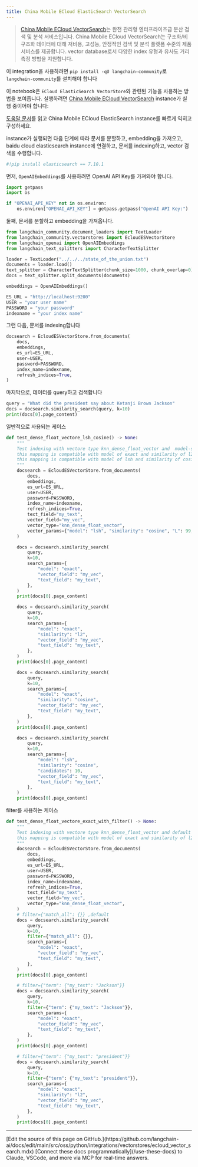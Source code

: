 ```yaml
---
title: China Mobile ECloud ElasticSearch VectorSearch
---
```


>[China Mobile ECloud VectorSearch](https://ecloud.10086.cn/portal/product/elasticsearch)는 완전 관리형 엔터프라이즈급 분산 검색 및 분석 서비스입니다. China Mobile ECloud VectorSearch는 구조화/비구조화 데이터에 대해 저비용, 고성능, 안정적인 검색 및 분석 플랫폼 수준의 제품 서비스를 제공합니다. vector database로서 다양한 index 유형과 유사도 거리 측정 방법을 지원합니다.

이 integration을 사용하려면 `pip install -qU langchain-community`로 `langchain-community`를 설치해야 합니다

이 notebook은 `ECloud ElasticSearch VectorStore`와 관련된 기능을 사용하는 방법을 보여줍니다.
실행하려면 [China Mobile ECloud VectorSearch](https://ecloud.10086.cn/portal/product/elasticsearch) instance가 실행 중이어야 합니다:

[도움말 문서](https://ecloud.10086.cn/op-help-center/doc/category/1094)를 읽고 China Mobile ECloud ElasticSearch instance를 빠르게 익히고 구성하세요.

instance가 실행되면 다음 단계에 따라 문서를 분할하고, embedding을 가져오고, baidu cloud elasticsearch instance에 연결하고, 문서를 indexing하고, vector 검색을 수행합니다.

```python
#!pip install elasticsearch == 7.10.1
```

먼저, `OpenAIEmbeddings`를 사용하려면 OpenAI API Key를 가져와야 합니다.

```python
import getpass
import os

if "OPENAI_API_KEY" not in os.environ:
    os.environ["OPENAI_API_KEY"] = getpass.getpass("OpenAI API Key:")
```

둘째, 문서를 분할하고 embedding을 가져옵니다.

```python
from langchain_community.document_loaders import TextLoader
from langchain_community.vectorstores import EcloudESVectorStore
from langchain_openai import OpenAIEmbeddings
from langchain_text_splitters import CharacterTextSplitter
```

```python
loader = TextLoader("../../../state_of_the_union.txt")
documents = loader.load()
text_splitter = CharacterTextSplitter(chunk_size=1000, chunk_overlap=0)
docs = text_splitter.split_documents(documents)

embeddings = OpenAIEmbeddings()

ES_URL = "http://localhost:9200"
USER = "your user name"
PASSWORD = "your password"
indexname = "your index name"
```

그런 다음, 문서를 indexing합니다

```python
docsearch = EcloudESVectorStore.from_documents(
    docs,
    embeddings,
    es_url=ES_URL,
    user=USER,
    password=PASSWORD,
    index_name=indexname,
    refresh_indices=True,
)
```

마지막으로, 데이터를 query하고 검색합니다

```python
query = "What did the president say about Ketanji Brown Jackson"
docs = docsearch.similarity_search(query, k=10)
print(docs[0].page_content)
```

일반적으로 사용되는 케이스

```python
def test_dense_float_vectore_lsh_cosine() -> None:
    """
    Test indexing with vectore type knn_dense_float_vector and  model-similarity of lsh-cosine
    this mapping is compatible with model of exact and similarity of l2/cosine
    this mapping is compatible with model of lsh and similarity of cosine
    """
    docsearch = EcloudESVectorStore.from_documents(
        docs,
        embeddings,
        es_url=ES_URL,
        user=USER,
        password=PASSWORD,
        index_name=indexname,
        refresh_indices=True,
        text_field="my_text",
        vector_field="my_vec",
        vector_type="knn_dense_float_vector",
        vector_params={"model": "lsh", "similarity": "cosine", "L": 99, "k": 1},
    )

    docs = docsearch.similarity_search(
        query,
        k=10,
        search_params={
            "model": "exact",
            "vector_field": "my_vec",
            "text_field": "my_text",
        },
    )
    print(docs[0].page_content)

    docs = docsearch.similarity_search(
        query,
        k=10,
        search_params={
            "model": "exact",
            "similarity": "l2",
            "vector_field": "my_vec",
            "text_field": "my_text",
        },
    )
    print(docs[0].page_content)

    docs = docsearch.similarity_search(
        query,
        k=10,
        search_params={
            "model": "exact",
            "similarity": "cosine",
            "vector_field": "my_vec",
            "text_field": "my_text",
        },
    )
    print(docs[0].page_content)

    docs = docsearch.similarity_search(
        query,
        k=10,
        search_params={
            "model": "lsh",
            "similarity": "cosine",
            "candidates": 10,
            "vector_field": "my_vec",
            "text_field": "my_text",
        },
    )
    print(docs[0].page_content)
```

filter를 사용하는 케이스

```python
def test_dense_float_vectore_exact_with_filter() -> None:
    """
    Test indexing with vectore type knn_dense_float_vector and default model/similarity
    this mapping is compatible with model of exact and similarity of l2/cosine
    """
    docsearch = EcloudESVectorStore.from_documents(
        docs,
        embeddings,
        es_url=ES_URL,
        user=USER,
        password=PASSWORD,
        index_name=indexname,
        refresh_indices=True,
        text_field="my_text",
        vector_field="my_vec",
        vector_type="knn_dense_float_vector",
    )
    # filter={"match_all": {}} ,default
    docs = docsearch.similarity_search(
        query,
        k=10,
        filter={"match_all": {}},
        search_params={
            "model": "exact",
            "vector_field": "my_vec",
            "text_field": "my_text",
        },
    )
    print(docs[0].page_content)

    # filter={"term": {"my_text": "Jackson"}}
    docs = docsearch.similarity_search(
        query,
        k=10,
        filter={"term": {"my_text": "Jackson"}},
        search_params={
            "model": "exact",
            "vector_field": "my_vec",
            "text_field": "my_text",
        },
    )
    print(docs[0].page_content)

    # filter={"term": {"my_text": "president"}}
    docs = docsearch.similarity_search(
        query,
        k=10,
        filter={"term": {"my_text": "president"}},
        search_params={
            "model": "exact",
            "similarity": "l2",
            "vector_field": "my_vec",
            "text_field": "my_text",
        },
    )
    print(docs[0].page_content)
```

---

<Callout icon="pen-to-square" iconType="regular">
    [Edit the source of this page on GitHub.](https://github.com/langchain-ai/docs/edit/main/src/oss/python/integrations/vectorstores/ecloud_vector_search.mdx)
</Callout>
<Tip icon="terminal" iconType="regular">
    [Connect these docs programmatically](/use-these-docs) to Claude, VSCode, and more via MCP for    real-time answers.
</Tip>
